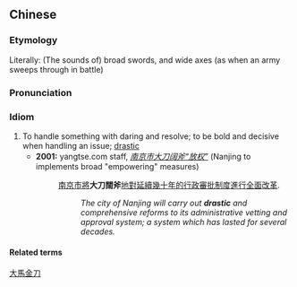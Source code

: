 {{also|大刀阔斧}}
==Chinese==
{{zh-forms|s=大刀阔斧|type=211}}

===Etymology===
Literally: (The sounds of) broad swords, and wide axes (as when an army sweeps through in battle)

===Pronunciation===
{{zh-pron
|m=dàdāo kuò fǔ
|c=daai6 dou1 fut3 fu2
|cat=id
}}

===Idiom===
{{zh-idiom}}

# To handle something with daring and resolve; to be bold and decisive when handling an issue; [[drastic]]
#* '''2001:''' yangtse.com staff, ''[http://www.unn.com.cn/GB/channel26/164/540/200102/02/33943.html 南京市大刀阔斧“放权”]'' (Nanjing to implements broad "empowering" measures)
#*: [[南京]][[市]][[將]]'''大刀闊斧'''[[地]][[對]][[延續]][[幾]][[十]][[年]][[的]][[行政]][[審批]][[制度]][[進行]][[全面]][[改革]].
#*:: ''The city of Nanjing will carry out '''drastic''' and comprehensive reforms to its administrative vetting and approval system; a system which has lasted for several decades.''

====Related terms====
[[大馬金刀]]